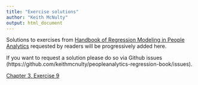 ```yaml
---
title: "Exercise solutions"
author: "Keith McNulty"
output: html_document
---
```


Solutions to exercises from [Handbook of Regression Modeling in People Analytics](http://peopleanalytics-regression-book.org) requested by readers will be progressively added here.

If you want to request a solution please do so via Github issues (https://github.com/keithmcnulty/peopleanalytics-regression-book/issues).

[Chapter 3, Exercise 9](c3_e9.html)
